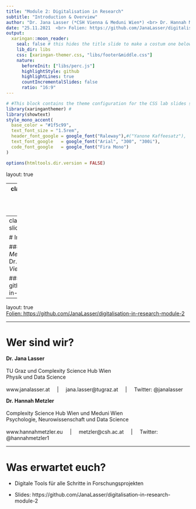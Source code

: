 ```yaml
---
title: "Module 2: Digitalisation in Research" 
subtitle: "Introduction & Overview"
author: "Dr. Jana Lasser (*CSH Vienna & Meduni Wien*) <br> Dr. Hannah Metzler  (*TU Graz & CSH Vienna*)"
date: "25.11.2021  <br> Folien: https://github.com/JanaLasser/digitalisation-in-research-module-2/"
output:
  xaringan::moon_reader:
    seal: false # this hides the title slide to make a costum one below
    lib_dir: libs 
    css: [xaringan-themer.css, "libs/footer&middle.css"]
    nature:
      beforeInit: ["libs/perc.js"]
      highlightStyle: github
      highlightLines: true
      countIncrementalSlides: false
      ratio: "16:9"
---
```


```r
# #This block contains the theme configuration for the CSS lab slides style
library(xaringanthemer) #
library(showtext)
style_mono_accent(
  base_color = "#1f5c99",
  text_font_size = "1.5rem",
  header_font_google = google_font("Raleway"),#("Yanone Kaffeesatz"),
  text_font_google   = google_font("Arial", "300", "300i"),
  code_font_google   = google_font("Fira Mono")
)
```

```r
options(htmltools.dir.version = FALSE)
```

layout: true

---
class: inverse, center, middle, title-slide
background-image: url(figures/title_slide.png)
background-size: contain

---
class: inverse, center, middle, title-slide

# Introduction & Overview


### Dr. Jana Lasser (*CSH Vienna & Meduni Wien*) <br> Dr. Hannah Metzler  (*TU Graz & CSH Vienna*)

#### Folien: github.com/JanaLasser/digitalisation-in-research-module-2

---
layout: true
<div class="my-footer"><span>
<a href ="https://github.com/JanaLasser/digitalisation-in-research-module-2"> Folien: https://github.com/JanaLasser/digitalisation-in-research-module-2  </a>
</span></div>

---

# Wer sind wir?

**Dr. Jana Lasser** <br> <br>
TU Graz und Complexity Science Hub Wien <br>
Physik und Data Science  <br> <br>
www.janalasser.at     |     
jana.lasser@tugraz.at     |     
Twitter: @janalasser <br>

**Dr. Hannah Metzler**  <br> <br>
Complexity Science Hub Wien und Meduni Wien <br>
Psychologie, Neurowissenschaft und Data Science <br> <br>
www.hannahmetzler.eu     |     metzler@csh.ac.at     |     Twitter: @hannahmetzler1 <br>

---

# Was erwartet euch? 

* Digitale Tools für alle Schritte in Forschungsprojekten

* Slides: https://github.com/JanaLasser/digitalisation-in-research-module-2
